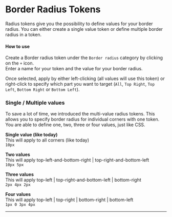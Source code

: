 # Border Radius Tokens

Radius tokens give you the possibility to define values for your border radius. You can either create a single value token or define multiple border radius in a token.

#### How to use
Create a Border radius token under the `Border radius` category by clicking on the `+` icon.  
Enter a name for your token and the value for your border radius.

Once selected, apply by either left-clicking (all values will use this token) or right-click to specify which part you want to target (`All`, `Top Right`, `Top Left`, `Bottom Right` or `Bottom Left`).

### Single / Multiple values
To save a lot of time, we introduced the multi-value radius tokens. This allows you to specify border radius for individual corners with one token. You are able to define one, two, three or four values, just like CSS.

**Single value (like today)**  
This will apply to all corners (like today)  
```10px```

**Two values**  
This will apply top-left-and-bottom-right | top-right-and-bottom-left  
```10px 5px```

**Three values**  
This will apply top-left | top-right-and-bottom-left | bottom-right  
```2px 4px 2px```

**Four values**  
This will apply top-left | top-right | bottom-right | bottom-left  
```1px 0 3px 4px```

---


<ReactPlayer
  muted
  width="100%"
  height="auto"
  loop
  playing
  controls
  url="/multi-value-radius.mp4"
/>
